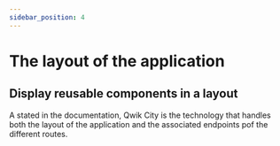 ```yaml
---
sidebar_position: 4
---
```


# The layout of the application

## Display reusable components in a layout

A stated in the documentation, Qwik City is the technology that handles both the layout of the application and the associated endpoints pof the different routes.